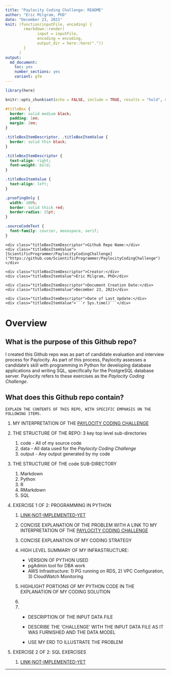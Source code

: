 ```yaml
---
title: "Paylocity Coding Challenge: README"
author: "Eric Milgram, PhD"
date: "December 23, 2021"
knit: (function(inputFile, encoding) {
        rmarkdown::render(
              input = inputFile,
              encoding = encoding,
              output_dir = here::here("."))
        }
      )
output:
  md_document:
    toc: yes
    number_sections: yes
    variant: gfm
---
```


```r
library(here)

knitr::opts_chunk$set(echo = FALSE, include = TRUE, results = "hold", message = FALSE)
```

```css

#titleBox {
  border: solid medium black;
  padding: 1em;
  margin: 2em;
}

.titleBoxItemDescriptor, .titleBoxItemValue {
  border: solid thin black;
}

.titleBoxItemDescriptor {
  text-align: right;
  font-weight: bold;
}

.titleBoxItemValue {
  text-align: left;
}

.proofingOnly {
  width: 100%;
  border: solid thick red;
  border-radius: 25pt;
}

.sourceCodeText {
  font-family: courier, monospace, serif;
}

```

<!-- <table> -->
<!--   <tbody> -->
<!--     <tr> -->
<!--       <td> -->
<!--         Github Repo Name: -->
<!--       </td> -->
<!--       <td> -->
<!--          <a href="https://github.com/ScientificProgrammer/PaylocityCodingChallenge">ScientificProgrammer/PaylocityCodingChallenge</a> -->
<!--       </td> -->
<!--     </tr> -->
<!--     <tr> -->
<!--       <td> -->
<!--         Author: -->
<!--       </td> -->
<!--       <td> -->
<!--         Eric Milgram, PhD -->
<!--       </td> -->
<!--     </tr> -->
<!--     <tr> -->
<!--       <td> -->
<!--         Document Creation Date -->
<!--       </td> -->
<!--       <td> -->
<!--         December 23, 2021 -->
<!--       </td> -->
<!--     </tr> -->
<!--     <tr> -->
<!--       <td> -->
<!--         Date of Last Update: -->
<!--       </td> -->
<!--       <td> -->
<!--         ```r Sys.time()``` -->
<!--       </td> -->
<!--     </tr> -->
<!--   </tbody> -->
<!-- </table> -->


<div id="titleBox">
  <div class="titleBoxRow">
    <div class="titleBoxItemDescriptor">Github Repo Name:</div>
    <div class="titleBoxItemValue">[ScientificProgrammer/PaylocityCodingChallenge]("https://github.com/ScientificProgrammer/PaylocityCodingChallenge")</div>
  </div>
  <div class="titleBoxRow">
    <div class="titleBoxItemDescriptor">Creator:</div>
    <div class="titleBoxItemValue">Eric Milgram, PhD</div>
  </div>
  <div class="titleBoxRow">
    <div class="titleBoxItemDescriptor">Document Creation Date:</div>
    <div class="titleBoxItemValue">December 23, 2021</div>
  </div>
  <div class="titleBoxRow">
    <div class="titleBoxItemDescriptor">Date of Last Update:</div>
    <div class="titleBoxItemValue">```r Sys.time()```</div>
  </div>
</div>

# Overview

## What is the purpose of this Github repo?

I created this Github repo was as part of candidate evaluation and
interview process for Paylocity. As part of this process, Paylocity
assesses a candidate's skill with programming in Python for developing database
applications and writing SQL, specifically for the PostgreSQL database server.
Paylocity refers to these exercises as the *Paylocity Coding Challenge*.

## What does this Github repo contain?
<div class="proofingOnlyContainer">
  <div>
    EXPLAIN THE CONTENTS OF THIS REPO, WITH SPECIFIC EMPHASIS ON THE
    FOLLOWING ITEMS.
  </div>
  <ol>
    <li>MY INTERPRETATION OF THE <a href='```r here::here("./code/Markdown/paylocity_coding_challenge_overview.md")```'>PAYLOCITY CODING CHALLENGE</a></li>
    <li>
      <p>THE STRUCTURE OF THE REPO: 3 key top level sub-directories</p>
    <ol>
      <li><span class='sourceCodeText'>code</span> - All of my source code</li>
      <li><span class='sourceCodeText'>data</span> - All data used for the *Paylocity Coding Challenge*</li>
      <li><span class='sourceCodeText'>output</span> - Any output generated by my code</li>
    </ol>
    </li>
    <li>
       <p>THE STRUCTURE OF THE <span class='sourceCodeText'>code</span> SUB-DIRECTORY</p>
       <ol>
        <li><span class='sourceCodeText'>Markdown</span></li>
        <li><span class='sourceCodeText'>Python</span></li>
        <li><span class='sourceCodeText'>R</span></li>
        <li><span class='sourceCodeText'>RMarkdown</span></li>
        <li><span class='sourceCodeText'>SQL</span></li>
      </ol>
    </li>
    <li>
      <p>EXERCISE 1 OF 2: PROGRAMMING IN PYTHON</p>
      <ol>
        <li><a href='https://example.com'>LINK-NOT-IMPLEMENTED-YET</a></li>
        <li><p>CONCISE EXPLANATION OF THE PROBLEM WITH A LINK TO MY INTERPRETATION OF THE <a href='```r here::here("./code/Markdown/paylocity_coding_challenge_overview.md")```'>PAYLOCITY CODING CHALLENGE</a></p></li>
        <li><p>CONCISE EXPLANATION OF MY CODING STRATEGY</p></li>
        <li>
          <p>HIGH LEVEL SUMMARY OF MY INFRASTRUCTURE:</p>
          <ul>
            <li>VERSION OF PYTHON USED</li>
            <li>pgAdmin tool for DBA work</li>
            <li>AWS Infrastructure: 1) PG running on RDS, 2) VPC Configuration, 3) CloudWatch Monitoring</li>
          </ul
        </li>
        <li><p>HIGHLIGHT PORTIONS OF MY PYTHON CODE IN THE EXPLANATION OF MY CODING SOLUTION</p></li>
        <li>
          <li>
            <ul>
              <li><p>DESCRIPTION OF THE INPUT DATA FILE</p></li>
              <li><p>DESCRIBE THE 'CHALLENGE' WITH THE INPUT DATA FILE AS IT WAS FURNISHED AND THE DATA MODEL</p></li>
              <li><p>USE MY ERD TO ILLUSTRATE THE PROBLEM</p></li>
            <ul>
          </li>
        </li>
      </ol>
      </li>
      <li>
        <p>EXERCISE 2 OF 2: SQL EXERCISES</p>
        <ol>
          <li><a href='https://example.com'>LINK-NOT-IMPLEMENTED-YET</a></li>
        </ol>
    </li>
  </ol>
</div>

---